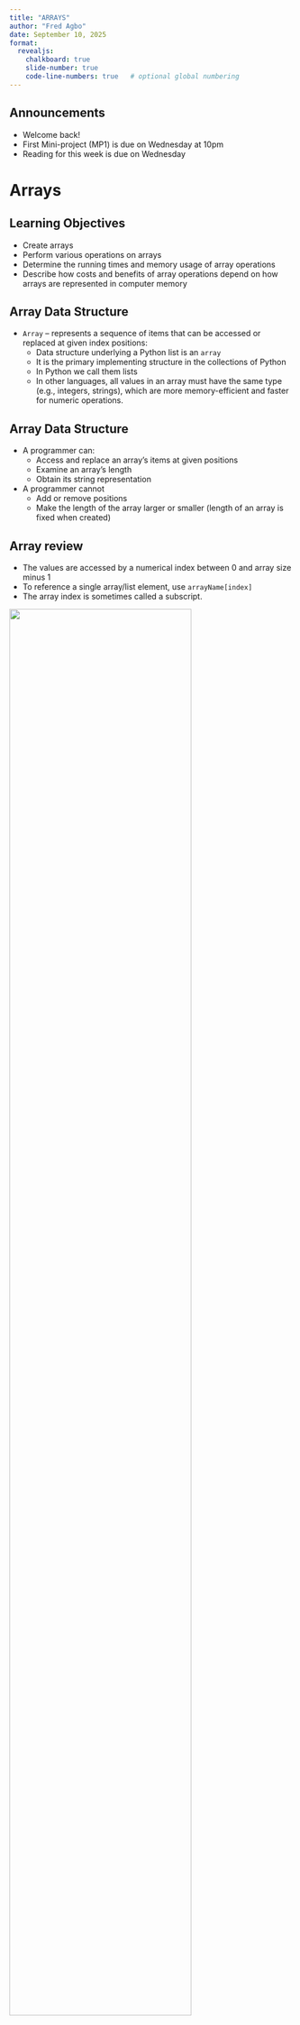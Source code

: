```yaml
---
title: "ARRAYS"
author: "Fred Agbo"
date: September 10, 2025
format:
  revealjs:
    chalkboard: true
    slide-number: true
    code-line-numbers: true   # optional global numbering
---
```

## Announcements
- Welcome back!
- First Mini-project (MP1) is due on Wednesday at 10pm 
- Reading for this week is due on Wednesday


# Arrays

## Learning Objectives 
- Create arrays
- Perform various operations on arrays
- Determine the running times and memory usage of array operations
- Describe how costs and benefits of array operations depend on how arrays are represented in computer memory

## Array Data Structure
:::{.incremental}
- `Array` – represents a sequence of items that can be accessed or replaced at given index positions:
    - Data structure underlying a Python list is an `array`
    - It is the primary implementing structure in the collections of Python
    - In Python we call them lists
    - In other languages, all values in an array must have the same type (e.g., integers, strings), which are more memory-efficient and faster for numeric operations.
:::

## Array Data Structure
- A programmer can:
    - Access and replace an array’s items at given positions
    - Examine an array’s length
    - Obtain its string representation
- A programmer cannot
    - Add or remove positions
    - Make the length of the array larger or smaller (length of an array is fixed when created)

## Array review 
- The values are accessed by a numerical index between 0 and array size minus 1
- To reference a single array/list element, use `arrayName[index]`
- The array index is sometimes called a subscript.

![](../images/arrayIndex.png){style="width:80%"}

## Python Arrays: `List[]`
:::{.incremental}
- In Python, the term "`array`" usually refers to either a `list` or the array module's array type. Here are the main characteristics:
    - Python lists are dynamic arrays: they can store elements of different types, grow or shrink in size, and support indexing, slicing, and iteration.
    - Lists are not memory-efficient for large numeric data; for that, use the array module or `NumPy arrays`.
- The array module provides arrays that store elements of a single type (e.g., all integers or all floats)
:::

## Python Arrays vs Traditional Arrays
:::{.incremental}
- Both types support random access (O(1) time for getting/setting elements by index).
- Lists and arrays are mutable: you can change, add, or remove elements.

- Type Consistency:
    - Traditional arrays (e.g., in C, Java) store elements of a single, fixed type.
    - Python lists (often called "arrays") can store elements of different types in the same list.
:::


## Python Arrays vs Traditional Arrays
:::{.incremental}
- Memory Layout:
    - Traditional arrays use contiguous memory, making them efficient for random access and low-level operations.
    - Python lists are dynamic and store references to objects, not the objects themselves, so memory is less compact.

- Size:
    - Traditional arrays have a fixed size; you cannot change their length after creation.
    - Python lists are dynamic; you can add or remove elements at any time.
:::

## Python Arrays vs Traditional Arrays
:::{.incremental}
- Performance:
    - Traditional arrays are faster for numeric operations and use less memory.
    - Python lists are flexible but slower and less memory-efficient for large numeric data.

- Built-in Support:
    - Python has a built-in list type (dynamic array) and an array module for fixed-type arrays.
    - For scientific computing, NumPy arrays provide efficient, fixed-type arrays similar to traditional arrays.
:::

## Python Array Class 
:::{.incremental}
- Python’s `array` model includes an `array` class:
- You will define a new class named `Array` that adheres to the restrictions mentioned earlier but can hold items of any type
- This `Array` class uses a Python list to hold its items
- The class defines methods that allow clients to use
    - The subscript operator `[]`
    - The `len` function
    - The `str` function
    - The `for` loop with array objects
:::

## Operations and methods of Python Array Class
| User’s Array Operation   | Method in the Array Class         |
|-------------------------|-----------------------------------|
| a = Array(10)           | __init__(capacity, fillValue=None)|
| len(a)                  | __len__()                         |
| str(a)                  | __str__()                         |
| for item in a:          | __iter__()                        |
| a[index]                | __getitem__(index)                |
| a[index] = newitem      | __setitem__(index, newItem)       |

## Python Array Class Implementation


```.python
"""
File: arrays.py
An Array is like a list, but the client can use
only [], len, iter, and str.
 
To instantiate, use
<variable> = Array(<capacity>, <optional fill value>)
 
The fill value is None by default.
"""

class Array(object):
    """Represents an array."""
 
    def __init__(self, capacity, fillValue = None):
        """Capacity is the static size of the array.
        fillValue is placed at each position."""
        self.items = list()
        for count in range(capacity):
            self.items.append(fillValue)

    def __len__(self):
        """-> The capacity of the array."""
        return len(self.items)
     
    def __str__(self):
        """-> The string representation of the array."""
        return str(self.items)
     
    def __iter__(self):
        """Supports traversal with a for loop."""
        return iter(self.items)
     
    def __getitem__(self, index):
        """Subscript operator for access at index."""
        return self.items[index]
     
    def __setitem__(self, index, newItem):
        """Subscript operator for replacement at index."""
        self.items[index] = newItem

```
## Sample use of Array class
```.python
from arrays import Array

a = Array(5)	# Create an array with 5 positions
len(a)	# Show the number of positions
5
print(a)	# Show the contents
[None, None, None, None, None]
for i in range(len(a)):	# Replace contents with 1..5
    a[i] = i + 1
a[0]	# Access the first item
1
for item in a:	# Traverse the array to print all
print(item)
1
2
3
4
5
```

# Developing a class called `Array`

## Why is this needed? 
- Can't we use Python's `list` type instead?
    - We want to study the performance and behavior of fundamental (traditional) data structures
    - The built-in list type is a class that contains too much complexity and hides what is really happening
- We will create a simple class that models the behavior of a simple array, and that suppresses (hides) the features of Python’s `list`
 
## Fundamental Array class design
:::{.smaller style="font-size:34px;"}
-   Attributes (see in the next slides):
    - A list `__a` to store the elements of the array
    - A number `__nItems` to keep track of how many elements of `a` have been used so far.
- Some of the methods:
    - `__init__`  - constructor
    - `insert`  – insert an item at end of the Array
    - `get` – retrieves the i’th element of the Array
    - `find` – find an item in the Array
    - `delete` – removes an item from the Array
    - `__str__` – return a string representation of the Array
:::

## Unordered array class
- Implementation
![](../images/unorderedArray.png){width="100%" style="background-color:white;"}

- Client uses the class to create a new array:

```.python
# Create an Array with room for 100 elements
x = Array(100)

```

## Unordered array: `insert`, `find` an item

![](../images/unordered_array_in_fi.png){width="100%" style="background-color:white;"}

## Unordered array: `delete` an item

![](../images/unordered_array_del.png){width="100%" style="background-color:white;"}

## Ordered Array class design
- Attributes (see in the next slide):
    - A list `__a` to store the elements of the array
    - A number `__nItems` to keep track of how many elements of `a` have been used so far.
- Methods:
    - Same as for Unordered Array, except ***insert*** and ***find***
    - `insert` – insert an item at the correct place in array
    - `find` – more efficiently find where an item is (or where it should be) by taking advantage of the sorted order of the items in the __OrderedArray__

## Ordered Array: Binary search to `find`
![](../images/orderedArray.png){width="100%" style="background-color:white;"}

## Ordered array: `insert` an item

![](../images/orderedArray_insert.png){width="100%" style="background-color:white;"}

## Ordered array: `delete` an item

![](../images/orderedArray_del.png){width="100%" style="background-color:white;"}

- Notice:
```if j == self.__nItems ``` then the insertion point returned by ```self.find()``` is after the last element in the `OrderedArray`

# More on the Traditional Arrays

## Random Access and Contiguous Memory 
:::{.incremental}
- Array indexing is a __random access__ operation:
    - The computer obtains the location of the `ith` item by performing a constant number of steps
    - No matter how large the array, it takes the same amount of time to access the first item as it does to access the last item
- The computer supports __random access__ for arrays by allocating a block of __contiguous memory__ cells for the array’s items (See in the next slide)
:::

## A block of contiguous memory
:::{.incremental}
- This means you can compute the address of any element directly using its index, without scanning through the array.
    - Just adding the `base address` and the item's `offset`
        - Base address is the address of the first item
        - Offset is `index` multiplied by the `size_of_each_element` 
- Thus:

- ```address_of_element = base_address + (index * size_of_each_element)```
- For Python, the  `size_of_each_element` is 1 

:::

## Block of Contiguous Memory

![](../images/contigiousMemory.png){width="80%"}

## Revisiting Static vs. Dynamic Memory
:::{.incremental style="font-size:32px;"}
- Arrays in older languages were static data structures
- Modern languages allow dynamic arrays:
    - Occupies a contiguous block of memory and supports random access 
- The Python `Array` class allows the programmer to specify the length of a dynamic array during instantiation
- Ways that programmers can read just an array’s length
    - Create an array with a reasonable default size at program start-up
    - When the array cannot hold more data, create a new, larger array and transfer the data items from the old array
    - When the array seems to be wasting memory, decrease its length in a similar manner
- These adjustments happen automatically with a Python list
:::

## Physical Size and Logical Size 
:::{.incremental style="font-size:34px;"}
- Physical size of an array
    - Its total number of array cells or the number used to specify its capacity when the array is created
- Logical size of an array
    - The number of items in it that should be currently available to the application
- Logical and physical size tell you several things:
    - If the logical size is 0, the array is empty
    - Otherwise, at any given time, the index of the last item in the array is the logical size minus 1
    - If the logical size equals the physical size, there is no more room for data in the array
:::

## Physical Size and Logical Size 
- Arrays with different logical sizes

![](../images/logicalsizes.png){width="80%"}

## Hidden Operations on Arrays
- This section shows the implementation of several operations on arrays that are hidden from users
- In these examples, assume the following data settings:

```.python
DEFAULT_CAPACITY = 5
logicalSize = 0
a = Array(DEFAULT_CAPACITY)
```

## Increasing the Size of an Array
- The resizing process consists of three steps:
    - Create a new, larger array
    - Copy the data from the old array to the new array
    - Reset the old array variable to the new array object
- See Code:


```.python
if logicalSize == len(a):
    temp = Array(len(a) + 1)	# Create a new array
    for i in range(logicalSize):# Copy data from the old
        temp [i] = a[i]			# array to the new array
    a = temp			        # Reset the old array variable
						        # to the new array

```

## Decreasing the Size of an Array
:::{.smaller style="font-size:34px;"}
-   The process of decreasing the size of an array is the inverse of increasing it
- Steps:
    - Create a new, smaller array
    - Copy the data from the old array to the new array
    - Reset the old array variable to the new array object
- See Code:
:::

```.python
if logicalSize <= len(a) // 4 and len(a) >= DEFAULT_CAPACITY * 2:
    temp = Array(len(a) // 2)		# Create new array
    for i in range(logicalSize):	# Copy data from old array
        temp [i] = a [i]			# to new array
    a = temp				        # Reset old array variable to
							        # new array

```

## Inserting an Item into an Array That Grows 
:::{.incremental style="font-size:34px;"}
- In the case of an insertion, the programmer must do four things:
    - Check for available space before attempting an insertion and increase the physical size of the array, if necessary, as described earlier
    - Shift the items from the logical end of the array to the target index position down by one:
        - This process opens a hole for the new item at the target index
    - Assign the new item to the target index position
    - Increment the logical size by one
:::


## Inserting an Item into an Array That Grows 
- Steps for the insertion of the item D5 at position 1
![](../images/insertArray.png){width="80%"}


## Inserting an Item into an Array That Grows 
-   Python code for the insertion operation:


```.python
# Increase physical size of array if necessary
# Shift items down by one position
for i in range(logicalSize, targetIndex, -1):
    a[i] = a[i - 1]
# Add new item and increment logical size
a[targetIndex] = newItem
logicalSize += 1

```

## Removing an Item from an Array
:::{.smaller style="font-size:34px;"}
- Steps for removing an item from an array
    - Shift the items from the one following the target index position to the logical end of the array up by one. This process closes the hole left by the removed item at the target index
    - Decrement the logical size by one
    - Check for wasted space and decrease the physical size of the array, if necessary
:::

```.python
# Shift items up by one position
for i in range(targetIndex, logicalSize - 1):
    a[i] = a[i + 1]
# Decrement logical size
logicalSize -= 1
# Decrease size of array if necessary

```

## Removing an Item from an Array  
- Steps for the removal of an item at position 1
![](../images/removeArray.png){width="80%"}


## Analyzing performance: Unordered Array
:::{.smaller style="font-size:34px;"}
- Insertion of 1 item at end of array: constant time
    - Amount of work (number of steps) does not depend on number of items in the array. 
    - This is referred to as  `O(1)` time
- Find or delete an item in an array of N items
    - On average, we expect to compare the key to N/2 array items before success, N items before failure.
    - Then we have to move on average N/2 items to the left
    - `N/2` compares + `N/2` moves
    - `O(N)` time
:::

## Analyzing performance: Ordered Array
:::{.smaller style="font-size:30px;"}
- Find a key in an array of `N` items: how many iterations/comparisons?
    - `log2(N)`, usually known as `O(log N)`
    - Why? 
        - Every iteration of the binary search cuts the array of `N` elements in half
        - You can cut `N` in half `log2(N)` times until you get to 1
        - For example: `61, 30, 15, 7,  3, 1`
- Insert or remove an item from an array of `N` items
    - Use binary search to find the location takes about `log2(N)`
    - But, we have to move on average `N/2` items
    - Total operations are proportional to `N/2 + log2(N)`
    - Therefore,  complexity is `O(N)` since N dominates the - `log N` term.
:::


## Summary Table:
:::{.smaller style="font-size:35px;"}
- Array Operations and Running Times

| Operation                  | Running Time                |
|----------------------------|----------------------------|
| Access at ith position     | O(1), best and worst cases |
| Replacement at ith position| O(1), best and worst cases |
| Insert at logical end      | O(1), average case         |
| Insert at ith position     | O(n), average case         |
| Remove from ith position   | O(n), average case         |
| Increase capacity          | O(n), best and worst cases |
| Decrease capacity          | O(n), best and worst cases |
| Remove from logical end    | O(1), average case         |
:::